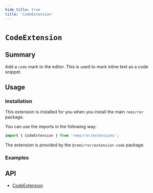 ```yaml
---
hide_title: true
title: 'CodeExtension'
---
```



# `CodeExtension`

## Summary

Add a `code` mark to the editor. This is used to mark inline text as a code snippet.

## Usage

### Installation

This extension is installed for you when you install the main `remirror` package.

You can use the imports in the following way:

```ts
import { CodeExtension } from 'remirror/extensions';
```

The extension is provided by the `@remirror/extension-code` package.

### Examples

<Basic />

## API

- [CodeExtension](../api/extension-code)
